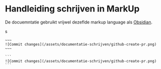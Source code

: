 # Handleiding schrijven in MarkUp

De docuemntatie gebruikt vrijwel dezeflde markup language als [Obsidian](https://guides.github.com/features/mastering-markdown/).

s

```
~~~
![Commit changes](/assets/documentatie-schrijven/github-create-pr.png)
~~~
```

~~~
```
![Commit changes](/assets/documentatie-schrijven/github-create-pr.png)
```
~~~
